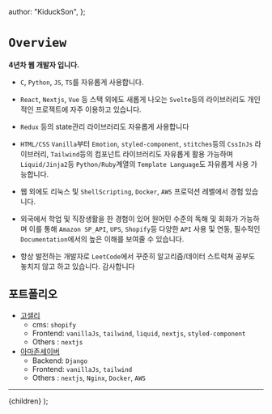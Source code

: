 
  author: "KiduckSon",
};

# `Overview`

**4년차 웹 개발자 입니다.**

- `C`, `Python`, `JS`, `TS`를 자유롭게 사용합니다.
- `React`, `Nextjs`, `Vue` 등 스택 외에도 새롭게 나오는 `Svelte`등의 라이브러리도 개인적인 프로젝트에 자주 이용하고 있습니다.
- `Redux` 등의 state관리 라이브러리도 자유롭게 사용합니다

- `HTML/CSS` `Vanilla`부터
  `Emotion`, `styled-component`, `stitches`등의 `CssInJs` 라이브러리, `Tailwind`등의 컴포넌트
  라이브러리도 자유롭게 활용 가능하며 `Liquid/Jinja2`등 `Python/Ruby`계열의 `Template Language`도
  자유롭게 사용 가능합니다.
- 웹 외에도 리눅스 및 `ShellScripting`, `Docker`, `AWS` 프로덕션 레벨에서 경험 있습니다.
- 외국에서 학업 및 직장생활을 한 경험이 있어 원어민 수준의
  독해 및 회화가 가능하며 이를 통해 `Amazon SP_API`, `UPS`, `Shopify`등 다양한 `API` 사용 및 연동,
  필수적인 `Documentation`에서의 높은 이해를 보여줄 수 있습니다.
- 항상 발전하는 개발자로 `LeetCode`에서 꾸준히 알고리즘/데이터 스트럭쳐 공부도 놓치지 않고 하고 있습니다. 감사합니다

## 포트폴리오

- [고셀리](https://goselly.com)
  - cms: `shopify`
  - Frontend: `vanillaJs`, `tailwind`, `liquid`, `nextjs`, `styled-component`
  - Others : `nextjs`
- [아마존세이버](https://app.amzsaver.co.kr/)
  - Backend: `Django`
  - Frontend: `vanillaJs`, `tailwind`
  - Others : `nextjs`, `Nginx`, `Docker`, `AWS`

---

  <Layout meta={meta}>
    <link
      rel="stylesheet"
      href="https://cdnjs.cloudflare.com/ajax/libs/highlight.js/11.4.0/styles/github-dark.min.css"
    ></link>
    {children}

  </Layout>
);

